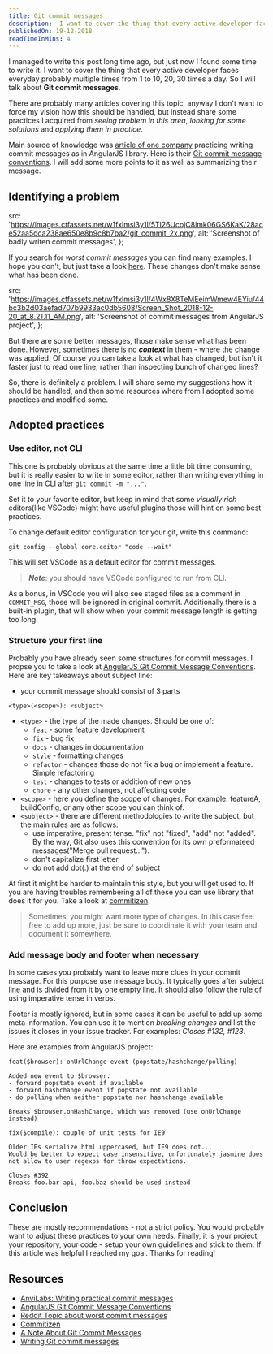 ```yaml
---
title: Git commit messages
description:  I want to cover the thing that every active developer faces everyday probably multiple times from 1 to 10, 20, 30 times a day. So I will talk about Git commit messages and how to write them, so you will thank yourself in the future.
publishedOn: 19-12-2018
readTimeInMins: 4
---
```


I managed to write this post long time ago, but just now I found some time to write it. I want to cover the thing that every active developer faces everyday probably multiple times from 1 to 10, 20, 30 times a day. So I will talk about __Git commit messages__. 

There are probably many articles covering this topic, anyway I don't want to force my vision how this should be handled, but instead share some practices I acquired from *seeing problem in this area*, *looking for some solutions* and *applying them in practice*. 

Main source of knowledge was [article of one company][1] practicing writing commit messages as in AngularJS library. Here is their [Git commit message conventions][2]. I will add some more points to it as well as summarizing their message.

## Identifying a problem

  src: 'https://images.ctfassets.net/w1fxlmsi3y1l/5Tl26UcojC8imk06GS6KaK/28ace52aa5dca238ae650e8b9c8b7ba2/git_commit_2x.png',
  alt: 'Screenshot of badly writen commit messages',
};

<BlogImage 
  imgProps={badCommitsImgProps}
  caption="Example of really bad commit messages"
/>

If you search for *worst commit messages* you can find many examples. I hope you don't, but just take a look [here][3]. These changes don't make sense what has been done. 

  src: 'https://images.ctfassets.net/w1fxlmsi3y1l/4Wx8X8TeMEeimWmew4EYiu/44bc3b2d03aefad707b9933ac0db5608/Screen_Shot_2018-12-20_at_8.21.11_AM.png',
  alt: 'Screenshot of commit messages from AngularJS project',
};

<BlogImage 
  imgProps={angularCommitMessagesImgProps}
  caption="Example of commit messages from Angular project"
/>

But there are some better messages, those make sense what has been done. However, sometimes there is no *__context__* in them - where the change was applied. Of course you can take a look at what has changed, but isn't it faster just to read one line, rather than inspecting bunch of changed lines?

So, there is definitely a problem. I will share some my suggestions how it should be handled, and then some resources where from I adopted some practices and modified some.

## Adopted practices

### Use editor, not CLI

This one is probably obvious at the same time a little bit time consuming, but it is really easier to write in some editor, rather than writing everything in one line in CLI after `git commit -m "..."`. 

Set it to your favorite editor, but keep in mind that some *visually rich* editors(like VSCode) might have useful plugins those will hint on some best practices.

To change default editor configuration for your git, write this command:

`git config --global core.editor "code --wait"`

This will set VSCode as a default editor for commit messages.

> *__Note__*: you should have VSCode configured to run from CLI.

As a bonus, in VSCode you will also see staged files as a comment in `COMMIT_MSG`, those will be ignored in original commit. Additionally there is a built-in plugin, that will show when your commit message length is getting too long.

### Structure your first line

Probably you have already seen some structures for commit messages. I propse you to take a look at [AngularJS Git Commit Message Conventions][2]. Here are key takeaways about subject line:

- your commit message should consist of 3 parts
```
<type>(<scope>): <subject>
```
- `<type>` - the type of the made changes. Should be one of:
  - `feat` - some feature development
  - `fix` - bug fix
  - `docs` - changes in documentation
  - `style` - formatting changes
  - `refactor` - changes those do not fix a bug or implement a feature. Simple refactoring
  - `test` - changes to tests or addition of new ones
  - `chore` - any other changes, not affecting code
- `<scope>` - here you define the scope of changes. For example: featureA, buildConfig, or any other scope you can think of.
- `<subject>` - there are different methodologies to write the subject, but the main rules are as follows:
  - use imperative, present tense. "fix" not "fixed", "add" not "added". By the way, Git also uses this convention for its own preformateed messages("Merge pull request...").
  - don't capitalize first letter
  - do not add dot(.) at the end of subject

At first it might be harder to maintain this style, but you will get used to. If you are having troubles remembering all of these you can use library that does it for you. Take a look at [commitizen][4].

> Sometimes, you might want more type of changes. In this case feel free to add up more, just be sure to coordinate it with your team and document it somewhere.

### Add message body and footer when necessary

In some cases you probably want to leave more clues in your commit message. For this purpose use message body. It typically goes after subject line and is divided from it by one empty line. It should also follow the rule of using imperative tense in verbs.

Footer is mostly ignored, but in some cases it can be useful to add up some meta information. You can use it to mention *breaking changes* and list the issues it closes in your issue tracker. For examples: *Closes #132, #123*.

Here are examples from AngularJS project:

```
feat($browser): onUrlChange event (popstate/hashchange/polling)

Added new event to $browser:
- forward popstate event if available
- forward hashchange event if popstate not available
- do polling when neither popstate nor hashchange available

Breaks $browser.onHashChange, which was removed (use onUrlChange instead)
```

```
fix($compile): couple of unit tests for IE9

Older IEs serialize html uppercased, but IE9 does not...
Would be better to expect case insensitive, unfortunately jasmine does
not allow to user regexps for throw expectations.

Closes #392
Breaks foo.bar api, foo.baz should be used instead
```

## Conclusion

These are mostly recommendations - not a strict policy. You would probably want to adjust these practices to your own needs. Finally, it is your project, your repository, your code - setup your own guidelines and stick to them. If this article was helpful I reached my goal. Thanks for reading!

## Resources

- [AnviLabs: Writing practical commit messages][1]
- [AngularJS Git Commit Message Conventions][2]
- [Reddit Topic about worst commit messages][3]
- [Commitizen][4]
- [A Note About Git Commit Messages][5]
- [Writing Git commit messages][6]


[1]: https://anvilabs.co/blog/writing-practical-commit-messages/
[2]: https://docs.google.com/document/d/1QrDFcIiPjSLDn3EL15IJygNPiHORgU1_OOAqWjiDU5Y/edit
[3]: https://www.reddit.com/r/ProgrammerHumor/comments/375fjr/whats_the_most_humorous_commit_message_youve_ever/
[4]: http://commitizen.github.io/cz-cli/
[5]: https://tbaggery.com/2008/04/19/a-note-about-git-commit-messages.html
[6]: http://365git.tumblr.com/post/3308646748/writing-git-commit-messages